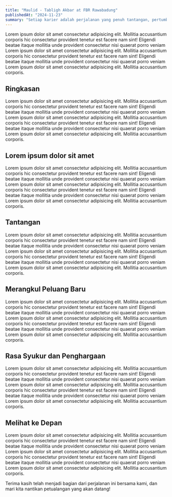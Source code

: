 ```yaml
---
title: "Maulid - Tabligh Akbar at FBR Rawabadung"
publishedAt: "2024-11-23"
summary: "Setiap karier adalah perjalanan yang penuh tantangan, pertumbuhan, dan momen-momen penting yang menandai perubahan dalam jalur kita."
---
```


Lorem ipsum dolor sit amet consectetur adipisicing elit. Mollitia accusantium corporis hic consectetur provident tenetur est facere nam sint! Eligendi beatae itaque mollitia unde provident consectetur nisi quaerat porro veniam Lorem ipsum dolor sit amet consectetur adipisicing elit. Mollitia accusantium corporis hic consectetur provident tenetur est facere nam sint! Eligendi beatae itaque mollitia unde provident consectetur nisi quaerat porro veniam Lorem ipsum dolor sit amet consectetur adipisicing elit. Mollitia accusantium corporis.

## Ringkasan

Lorem ipsum dolor sit amet consectetur adipisicing elit. Mollitia accusantium corporis hic consectetur provident tenetur est facere nam sint! Eligendi beatae itaque mollitia unde provident consectetur nisi quaerat porro veniam Lorem ipsum dolor sit amet consectetur adipisicing elit. Mollitia accusantium corporis hic consectetur provident tenetur est facere nam sint! Eligendi beatae itaque mollitia unde provident consectetur nisi quaerat porro veniam Lorem ipsum dolor sit amet consectetur adipisicing elit. Mollitia accusantium corporis.

## Lorem ipsum dolor sit amet

Lorem ipsum dolor sit amet consectetur adipisicing elit. Mollitia accusantium corporis hic consectetur provident tenetur est facere nam sint! Eligendi beatae itaque mollitia unde provident consectetur nisi quaerat porro veniam Lorem ipsum dolor sit amet consectetur adipisicing elit. Mollitia accusantium corporis hic consectetur provident tenetur est facere nam sint! Eligendi beatae itaque mollitia unde provident consectetur nisi quaerat porro veniam Lorem ipsum dolor sit amet consectetur adipisicing elit. Mollitia accusantium corporis.

## Tantangan

Lorem ipsum dolor sit amet consectetur adipisicing elit. Mollitia accusantium corporis hic consectetur provident tenetur est facere nam sint! Eligendi beatae itaque mollitia unde provident consectetur nisi quaerat porro veniam Lorem ipsum dolor sit amet consectetur adipisicing elit. Mollitia accusantium corporis hic consectetur provident tenetur est facere nam sint! Eligendi beatae itaque mollitia unde provident consectetur nisi quaerat porro veniam Lorem ipsum dolor sit amet consectetur adipisicing elit. Mollitia accusantium corporis.

## Merangkul Peluang Baru

Lorem ipsum dolor sit amet consectetur adipisicing elit. Mollitia accusantium corporis hic consectetur provident tenetur est facere nam sint! Eligendi beatae itaque mollitia unde provident consectetur nisi quaerat porro veniam Lorem ipsum dolor sit amet consectetur adipisicing elit. Mollitia accusantium corporis hic consectetur provident tenetur est facere nam sint! Eligendi beatae itaque mollitia unde provident consectetur nisi quaerat porro veniam Lorem ipsum dolor sit amet consectetur adipisicing elit. Mollitia accusantium corporis.

## Rasa Syukur dan Penghargaan

Lorem ipsum dolor sit amet consectetur adipisicing elit. Mollitia accusantium corporis hic consectetur provident tenetur est facere nam sint! Eligendi beatae itaque mollitia unde provident consectetur nisi quaerat porro veniam Lorem ipsum dolor sit amet consectetur adipisicing elit. Mollitia accusantium corporis hic consectetur provident tenetur est facere nam sint! Eligendi beatae itaque mollitia unde provident consectetur nisi quaerat porro veniam Lorem ipsum dolor sit amet consectetur adipisicing elit. Mollitia accusantium corporis.

## Melihat ke Depan

Lorem ipsum dolor sit amet consectetur adipisicing elit. Mollitia accusantium corporis hic consectetur provident tenetur est facere nam sint! Eligendi beatae itaque mollitia unde provident consectetur nisi quaerat porro veniam Lorem ipsum dolor sit amet consectetur adipisicing elit. Mollitia accusantium corporis hic consectetur provident tenetur est facere nam sint! Eligendi beatae itaque mollitia unde provident consectetur nisi quaerat porro veniam Lorem ipsum dolor sit amet consectetur adipisicing elit. Mollitia accusantium corporis.

Terima kasih telah menjadi bagian dari perjalanan ini bersama kami, dan mari kita nantikan petualangan yang akan datang!